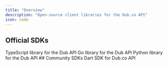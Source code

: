 ```yaml
---
title: "Overview"
description: "Open-source client libraries for the Dub.co API"
icon: code
---
```


## Official SDKs

<CardGroup cols={2}>
  <Card title="TypeScript" icon="npm" href="/sdks/typescript/overview">
    TypeScript library for the Dub API
  </Card>
  <Card title="Go" icon="golang" href="https://d.to/go" iconType="brands">
    Go library for the Dub API
  </Card>
  <Card title="Python" icon="python" href="https://d.to/python">
    Python library for the Dub API
  </Card>
</CardGroup>
## Community SDKs

<CardGroup cols={2}>
  <Card title="Flutter (Dart)" icon="github" href="https://d.to/dart">
    Dart SDK for Dub.co API
  </Card>
</CardGroup>
